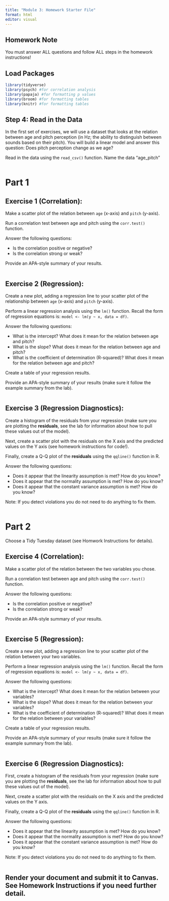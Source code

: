 ```yaml
---
title: "Module 3: Homework Starter File"
format: html
editor: visual
---
```


## Homework Note

You must answer ALL questions and follow ALL steps in the homework instructions!

## Load Packages

```r
library(tidyverse)
library(psych) #for correlation analysis
library(papaja) #for formatting p values
library(broom) #for formatting tables
library(knitr) #for formatting tables
```

## Step 4: Read in the Data

In the first set of exercises, we will use a dataset that looks at the relation between age and pitch perception (in Hz; the ability to distinguish between sounds based on their pitch). You will build a linear model and answer this question: Does pitch perception change as we age?

Read in the data using the `read_csv()` function. Name the data "age_pitch"

```r



```

# Part 1

## Exercise 1 (Correlation):

Make a scatter plot of the relation between `age` (x-axis) and `pitch` (y-axis).

Run a correlation test between age and pitch using the `corr.test()` function.

Answer the following questions:

-   Is the correlation positive or negative?
-   Is the correlation strong or weak?

Provide an APA-style summary of your results.

```r



```

## Exercise 2 (Regression):

Create a new plot, adding a regression line to your scatter plot of the relationship between `age` (x-axis) and `pitch` (y-axis).

Perform a linear regression analysis using the `lm()` function. Recall the form of regression equations is: `model <- lm(y ~ x, data = df)`.

Answer the following questions:

-   What is the intercept? What does it mean for the relation between age and pitch?
-   What is the slope? What does it mean for the relation between age and pitch?
-   What is the coefficient of determination (R-squared)? What does it mean for the relation between age and pitch?

Create a table of your regression results.

Provide an APA-style summary of your results (make sure it follow the example summary from the lab).

```r


```

## Exercise 3 (Regression Diagnostics):

Create a histogram of the residuals from your regression (make sure you are plotting the **residuals**, see the lab for information about how to pull these values out of the model).

Next, create a scatter plot with the residuals on the X axis and the predicted values on the Y axis (see homework instructions for code!).

Finally, create a Q-Q plot of the **residuals** using the `qqline()` function in R.

Answer the following questions:

-   Does it appear that the linearity assumption is met? How do you know?
-   Does it appear that the normality assumption is met? How do you know?
-   Does it appear that the constant variance assumption is met? How do you know?

Note: If you detect violations you do not need to do anything to fix them.

```r



```

# Part 2

Choose a Tidy Tuesday dataset (see Homwork Instructions for details).

## Exercise 4 (Correlation):

Make a scatter plot of the relation between the two variables you chose.

Run a correlation test between age and pitch using the `corr.test()` function.

Answer the following questions:

-   Is the correlation positive or negative?
-   Is the correlation strong or weak?

Provide an APA-style summary of your results.

```r



```

## Exercise 5 (Regression):

Create a new plot, adding a regression line to your scatter plot of the relation between your two variables.

Perform a linear regression analysis using the `lm()` function. Recall the form of regression equations is: `model <- lm(y ~ x, data = df)`.

Answer the following questions:

-   What is the intercept? What does it mean for the relation between your variables?
-   What is the slope? What does it mean for the relation between your variables?
-   What is the coefficient of determination (R-squared)? What does it mean for the relation between your variables?

Create a table of your regression results.

Provide an APA-style summary of your results (make sure it follow the example summary from the lab).

```r



```

## Exercise 6 (Regression Diagnostics):

First, create a histogram of the residuals from your regression (make sure you are plotting the **residuals**, see the lab for information about how to pull these values out of the model).

Next, create a scatter plot with the residuals on the X axis and the predicted values on the Y axis.

Finally, create a Q-Q plot of the **residuals** using the `qqline()` function in R.

Answer the following questions:

-   Does it appear that the linearity assumption is met? How do you know?
-   Does it appear that the normality assumption is met? How do you know?
-   Does it appear that the constant variance assumption is met? How do you know?

Note: If you detect violations you do not need to do anything to fix them.

```r



```

## Render your document and submit it to Canvas. See Homework Instructions if you need further detail.
